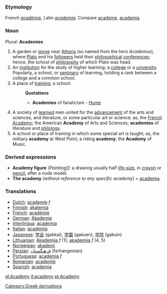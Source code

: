 ===Etymology===
French ''[[académie]]'', Latin ''[[academia]]''. Compare [[academe]], [[academia]]
===Noun===
Plural: '''Academies'''
#A garden or [[grove]] near [[Athens]] (so named from the hero ''Academus''), where [[Plato]] and his [[followers]] held their [[philosophical]] [[conference]]s; hence, the school of [[philosophy]] of which Plato was head.
#An [[institution]] for the study of higher learning; a [[college]] or a [[university]]. Popularly, a school, or [[seminary]] of learning, holding a rank between a college and a common school.
#A place of [[training]]; a school.
#:'''Quotations'''
#:*'''Academies''' of fanaticism - [[Hume]]
#A society of [[learned]] men united for the [[advancement]] of the arts and sciences, and literature, or some particular art or science; as, the [[French Academy]]; the American '''Academy''' of Arts and Sciences; '''academies''' of literature and [[philology]].
#A school or place of training in which some special art is taught; as, the military '''academy''' at West Point; a riding '''academy'''; the '''Academy''' of Music.
===Derived expressions===
*'''Academy figure''' ''(Painting]]:'' a drawing usually half [[life-size]], in [[crayon]] or [[pencil]], after a nude model.
*'''The academy''' (''without reference to any specific academy'') = [[academia]].
=== Translations ===
*[[Dutch]]: [[academie]] ''f''
*[[Finnish]]: [[akatemia]]
*[[French]]: [[académie]]
*[[German]]: [[Akademie]]
*[[Interlingua]]: [[academia]]
*[[Italian]]: [[academia]]
*[[Japanese]]: [[学会]] (gakkai), [[学園]] (gakuen), [[学院]] (gakuin)
*[[Lithuanian]]: [[Akademija]] ''f'' (1); [[akademija]] ''f'' (4, 5)
*[[Norwegian]]: [[akademi]]
*[[Persian]]: [[فرهنگستان]] (farhangestan)
*[[Portuguese]]: [[academia]] ''f''
*[[Romanian]]: [[academie]]
*[[Spanish]]: [[academia]]

[[Category:Greek derivations]]

[[gl:Academy]]
[[it:academy]]
[[pt:Academy]]